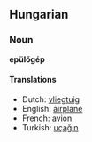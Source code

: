 ==Hungarian==
=== Noun  ===
'''epülőgép'''

====Translations====
*Dutch: [[vliegtuig]]
*English: [[airplane]]
*French: [[avion]]
*Turkish: [[uçağın]]